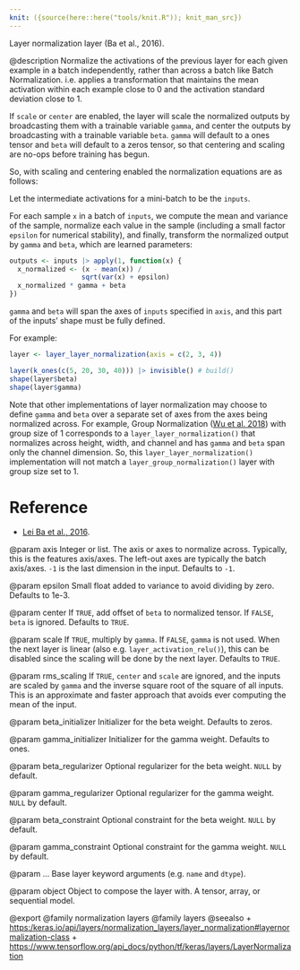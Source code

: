 ```yaml
---
knit: ({source(here::here("tools/knit.R")); knit_man_src})
---
```

Layer normalization layer (Ba et al., 2016).

@description
Normalize the activations of the previous layer for each given example in a
batch independently, rather than across a batch like Batch Normalization.
i.e. applies a transformation that maintains the mean activation within each
example close to 0 and the activation standard deviation close to 1.

If `scale` or `center` are enabled, the layer will scale the normalized
outputs by broadcasting them with a trainable variable `gamma`, and center
the outputs by broadcasting with a trainable variable `beta`. `gamma` will
default to a ones tensor and `beta` will default to a zeros tensor, so that
centering and scaling are no-ops before training has begun.

So, with scaling and centering enabled the normalization equations
are as follows:

Let the intermediate activations for a mini-batch to be the `inputs`.

For each sample `x` in a batch of `inputs`, we compute the mean and
variance of the sample, normalize each value in the sample
(including a small factor `epsilon` for numerical stability),
and finally,
transform the normalized output by `gamma` and `beta`,
which are learned parameters:

```r
outputs <- inputs |> apply(1, function(x) {
  x_normalized <- (x - mean(x)) /
                  sqrt(var(x) + epsilon)
  x_normalized * gamma + beta
})
```

`gamma` and `beta` will span the axes of `inputs` specified in `axis`, and
this part of the inputs' shape must be fully defined.

For example:

```r
layer <- layer_layer_normalization(axis = c(2, 3, 4))

layer(k_ones(c(5, 20, 30, 40))) |> invisible() # build()
shape(layer$beta)
shape(layer$gamma)
```

Note that other implementations of layer normalization may choose to define
`gamma` and `beta` over a separate set of axes from the axes being
normalized across. For example, Group Normalization
([Wu et al. 2018](https://arxiv.org/abs/1803.08494)) with group size of 1
corresponds to a `layer_layer_normalization()` that normalizes across height, width,
and channel and has `gamma` and `beta` span only the channel dimension.
So, this `layer_layer_normalization()` implementation will not match a 
`layer_group_normalization()` layer with group size set to 1.

# Reference
- [Lei Ba et al., 2016](https://arxiv.org/abs/1607.06450).

@param axis
Integer or list. The axis or axes to normalize across.
Typically, this is the features axis/axes. The left-out axes are
typically the batch axis/axes. `-1` is the last dimension in the
input. Defaults to `-1`.

@param epsilon
Small float added to variance to avoid dividing by zero.
Defaults to 1e-3.

@param center
If `TRUE`, add offset of `beta` to normalized tensor. If `FALSE`,
`beta` is ignored. Defaults to `TRUE`.

@param scale
If `TRUE`, multiply by `gamma`. If `FALSE`, `gamma` is not used.
When the next layer is linear (also e.g. `layer_activation_relu()`), this can be
disabled since the scaling will be done by the next layer.
Defaults to `TRUE`.

@param rms_scaling
If `TRUE`, `center` and `scale` are ignored, and the
inputs are scaled by `gamma` and the inverse square root
of the square of all inputs. This is an approximate and faster
approach that avoids ever computing the mean of the input.

@param beta_initializer
Initializer for the beta weight. Defaults to zeros.

@param gamma_initializer
Initializer for the gamma weight. Defaults to ones.

@param beta_regularizer
Optional regularizer for the beta weight.
`NULL` by default.

@param gamma_regularizer
Optional regularizer for the gamma weight.
`NULL` by default.

@param beta_constraint
Optional constraint for the beta weight.
`NULL` by default.

@param gamma_constraint
Optional constraint for the gamma weight.
`NULL` by default.

@param ...
Base layer keyword arguments (e.g. `name` and `dtype`).

@param object
Object to compose the layer with. A tensor, array, or sequential model.

@export
@family normalization layers
@family layers
@seealso
+ <https:/keras.io/api/layers/normalization_layers/layer_normalization#layernormalization-class>
+ <https://www.tensorflow.org/api_docs/python/tf/keras/layers/LayerNormalization>
